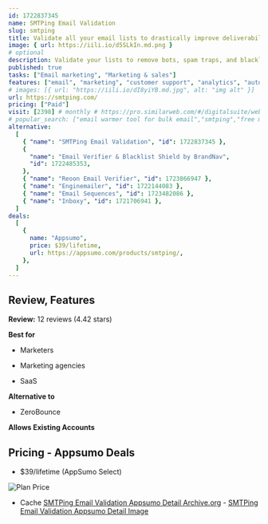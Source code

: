 ```yaml
---
id: 1722837345
name: SMTPing Email Validation
slug: smtping
title: Validate all your email lists to drastically improve deliverability for new campaigns
image: { url: https://iili.io/d5SLkIn.md.png }
# optional
description: Validate your lists to remove bots, spam traps, and blacklisted emails—and improve deliveryMonitor key metrics, access past validation results, and retrieve clean lists for new campaigns
published: true
tasks: ["Email marketing", "Marketing & sales"]
features: ["email", "marketing", "customer support", "analytics", "automation"]
# images: [{ url: "https://iili.io/dI8yiYB.md.jpg", alt: "img alt" }]
url: https://smtping.com/
pricing: ["Paid"]
visit: [2398] # monthly # https://pro.similarweb.com/#/digitalsuite/websiteanalysis/home
# popular_search: ["email warmer tool for bulk email","smtping","free mail server warmup","warm up and email verification service","smtping founder"]
alternative:
  [
    { "name": "SMTPing Email Validation", "id": 1722837345 },
    {
      "name": "Email Verifier & Blacklist Shield by BrandNav",
      "id": 1722485353,
    },
    { "name": "Reoon Email Verifier", "id": 1723866947 },
    { "name": "Enginemailer", "id": 1722144083 },
    { "name": "Email Sequences", "id": 1723482086 },
    { "name": "Inboxy", "id": 1721706941 },
  ]
deals:
  [
    {
      name: "Appsumo",
      price: $39/lifetime,
      url: https://appsumo.com/products/smtping/,
    },
  ]
---
```


## Review, Features

**Review:** 12 reviews (4.42 stars)

**Best for**

- Marketers

- Marketing agencies

- SaaS

**Alternative to**

- ZeroBounce

**Allows Existing Accounts**

## Pricing - Appsumo Deals

- $39/lifetime (AppSumo Select)

<Img src="https://iili.io/d5gj51s.png" alt="Plan Price" />

- Cache [SMTPing Email Validation Appsumo Detail Archive.org](https://web.archive.org/web/*/https://appsumo.com/products/smtping/) - [SMTPing Email Validation Appsumo Detail Image](https://iili.io/d5gjXEu.png)
